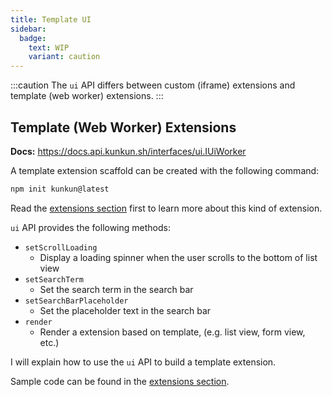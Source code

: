 ```yaml
---
title: Template UI
sidebar:
  badge:
    text: WIP
    variant: caution
---
```


:::caution
The `ui` API differs between custom (iframe) extensions and template (web worker) extensions.
:::

## Template (Web Worker) Extensions

**Docs:** https://docs.api.kunkun.sh/interfaces/ui.IUiWorker

A template extension scaffold can be created with the following command:

```bash
npm init kunkun@latest
```

Read the [extensions section](/extensions/worker-template) first to learn more about this kind of extension.


`ui` API provides the following methods:

- `setScrollLoading`
  - Display a loading spinner when the user scrolls to the bottom of list view
- `setSearchTerm`
  - Set the search term in the search bar
- `setSearchBarPlaceholder`
  - Set the placeholder text in the search bar
- `render`
  - Render a extension based on template, (e.g. list view, form view, etc.)

I will explain how to use the `ui` API to build a template extension.

Sample code can be found in the [extensions section](/extensions/worker-template).

